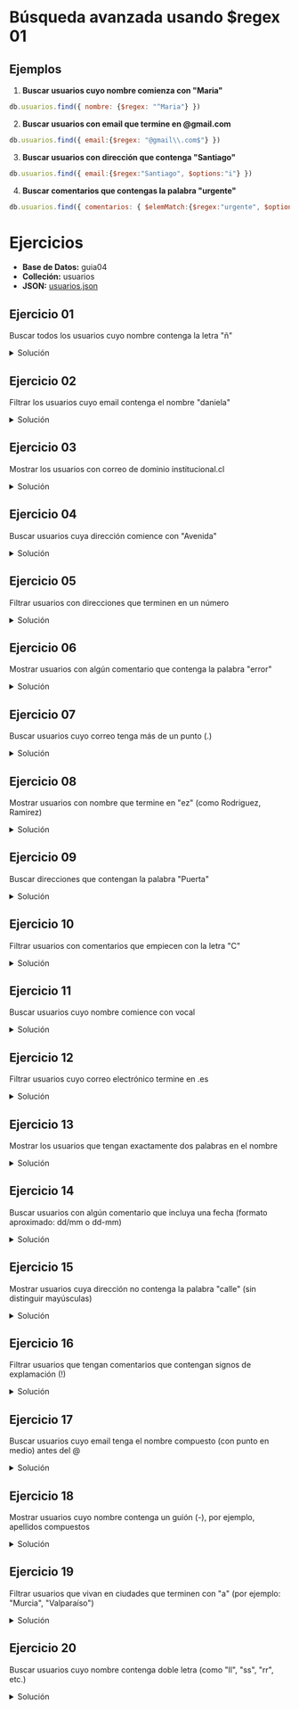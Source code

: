 # Búsqueda avanzada usando $regex 01

## Ejemplos

1. **Buscar usuarios cuyo nombre comienza con "Maria"**
```js
db.usuarios.find({ nombre: {$regex: "^Maria"} })
```

2. **Buscar usuarios con email que termine en \@gmail.com**
```js
db.usuarios.find({ email:{$regex: "@gmail\\.com$"} })
```

3. **Buscar usuarios con dirección que contenga "Santiago"**
```js
db.usuarios.find({ email:{$regex:"Santiago", $options:"i"} })
```

4. **Buscar comentarios que contengas la palabra "urgente"**
```js
db.usuarios.find({ comentarios: { $elemMatch:{$regex:"urgente", $options:"i"} } })
```

# Ejercicios
- **Base de Datos:** guia04
- **Colleción:** usuarios
- **JSON:** [usuarios.json](/inacap/ti3v32/data/usuarios03.json) 

## Ejercicio 01
Buscar todos los usuarios cuyo nombre contenga la letra "ñ"
<details>
    <summary>Solución</summary>

<br/>
**Opción 01:** notación regex para mongoDB
```js
db.usuarios.find({ nombre: { $regex: "ñ", $options: "i"} })
```

**Opción 02:** notación regex estándar
```js
db.usuarios.find({ nombre: { $regex: /ñ/i } })
```
</details>


## Ejercicio 02
Filtrar los usuarios cuyo email contenga el nombre "daniela"
<details>
    <summary>Solución</summary>

<br/>
**Opción 01:** notación regex para mongoDB
```js
db.usuarios.find({ email: { $regex: "daniela", $options: "i" } })
```

**Opción 02:** notación regex estándar
```js
db.usuarios.find({ email: { $regex: /daniela/i } })
```
</details>

## Ejercicio 03
Mostrar los usuarios con correo de dominio institucional.cl
<details>
    <summary>Solución</summary>

<br/>
**Opción 01:** notación regex para mongoDB
```js
db.usuarios.find({ email: { $regex: "\\.cl$" } })
```

**Opción 02:** notación regex estándar
```js
db.usuarios.find({ email: { $regex: /\.cl$/ } })
```
</details>

## Ejercicio 04
Buscar usuarios cuya dirección comience con "Avenida"
<details>
    <summary>Solución</summary>

<br/>
**Opción 01:** notación regex para mongoDB
```js
db.usuarios.find({ direccion: { $regex: "^Avenida", $options: "i" } })
```

**Opción 02:** notación regex estándar
```js
db.usuarios.find({ direccion: { $regex: /^Avenida/i } })
```
</details>

## Ejercicio 05
Filtrar usuarios con direcciones que terminen en un número
<details>
    <summary>Solución</summary>

<br/>
**Opción 01:** notación regex para mongoDB
```js
db.usuarios.find({ direccion: { $regex: "\\d+$" } })
```

**Opción 02:** notación regex estándar
```js
db.usuarios.find({ direccion: { $regex: /\d+$/ } })
```
</details>

## Ejercicio 06
Mostrar usuarios con algún comentario que contenga la palabra "error"
<details>
    <summary>Solución</summary>

<br/>
**Opción 01:** notación regex para mongoDB
```js
db.usuarios.find({ comentarios: { $elemMatch: { $regex: "error", $options: "i" } } })
```

**Opción 01 mejorada:** sin $elemMatch (porque hay una sola condición)
```js
db.usuarios.find({ comentarios: { $regex: "error", $options: "i" } })
```

**Opción 02:** notación regex estándar
```js
db.usuarios.find({ comentarios: { $elemMatch: { $regex: /error/i } } })
```

**Opción 02 mejorada:** sin $elemMatch (porque hay una sola condición)
```js
db.usuarios.find({ comentarios: { $regex: /error/i } })
```

</details>

## Ejercicio 07
Buscar usuarios cuyo correo tenga más de un punto (.)
<details>
    <summary>Solución</summary>

<br/>
**Opción 01:** notación regex para mongoDB
```js
db.usuarios.find({ email: { $regex: "\\..*\\." } })
```

**Opción 02:** notación regex estándar
```js
db.usuarios.find({ email: { $regex: /\..*\./ } })
```
</details>

## Ejercicio 08
Mostrar usuarios con nombre que termine en "ez" (como Rodriguez, Ramirez)
<details>
    <summary>Solución</summary>

<br/>
**Opción 01:** notación regex para mongoDB
```js
db.usuarios.find({ nombre: { $regex: "ez\\b", $options:"i"} })
```

**Opción parcialmente correcta:** funcionaría solo si el campo "nombre" no tuviese el nombre completo (nombres y apellidos)
```js
db.usuarios.find({ nombre: { $regex: "ez$", $options:"i"} })
```

**Opción 02:** notación regex estándar
```js
db.usuarios.find({ nombre: { $regex: /ez\b/i } })
```

**Opción parcialmente correcta:** funcionaría solo si el campo "nombre" no tuviese el nombre completo (nombres y apellidos)
```js
db.usuarios.find({ nombre: { $regex: /ez$/i } })
```
</details>

## Ejercicio 09
Buscar direcciones que contengan la palabra "Puerta"
<details>
    <summary>Solución</summary>

<br/>
**Opción 01:** notación regex para mongoDB
```js
db.usuarios.find({ direccion: { $regex: "Puerta", $options: "i" } })
```

**Opción 02:** notación regex estándar
```js
db.usuarios.find({ direccion: { $regex: /Puerta/i } })
```
</details>

## Ejercicio 10
Filtrar usuarios con comentarios que empiecen con la letra "C"
<details>
    <summary>Solución</summary>

<br/>
**Opción 01:** notación regex para mongoDB
```js
db.usuarios.find({ comentarios: { $elemMatch: { $regex: "^C", $options: "i" } } })
```

**Opción 01 mejorada:** sin $elemMatch (porque hay una sola condición)
```js
db.usuarios.find({ comentarios: { $regex: "^C", $options: "i" } })
```

**Opción 02:** notación regex estándar
```js
db.usuarios.find({ comentarios: { $elemMatch: { $regex: /^C/i } } })
```

**Opción 02 mejorada:** sin $elemMatch (porque hay una sola condición)
```js
db.usuarios.find({ comentarios: { $regex: /^C/i } })
```


</details>

## Ejercicio 11
Buscar usuarios cuyo nombre comience con vocal
<details>
    <summary>Solución</summary>

<br/>
**Opción 01:** notación regex para mongoDB
```js
db.usuarios.find({ nombre: { $regex: "^[aeiouáéíóú]", $options: "i" } })
```

**Opción 02:** notación regex estándar
```js
db.usuarios.find({ nombre: { $regex: /^[aeiouáéíóú]/i } })
```
</details>

## Ejercicio 12
Filtrar usuarios cuyo correo electrónico termine en .es
<details>
    <summary>Solución</summary>

<br/>
**Opción 01:** notación regex para mongoDB
```js
db.usuarios.find({ email: { $regex: "\\.es$", $options: "i" } })
```

**Opción 02** notación regex estándar
```js
db.usuarios.find({ email: { $regex: /\.es$/i } })
```
</details>

## Ejercicio 13
Mostrar los usuarios que tengan exactamente dos palabras en el nombre
<details>
    <summary>Solución</summary>

<br/>

**Opción 01:** notación regex para mongoDB
```js
db.usuarios.find({ nombre: { $regex: "^[\\wáéíóúüñ]+\\s[\\wáéíóúüñ]+$" , $options: "i" }})
```

**Opción parcialmente correcta:** No considera nombres con vocales con acentos o ñ
```js
db.usuarios.find({ nombre: { $regex: "^\\w+\\s\\w+$" } })
```

**Opción 02:** notación regex estándar
```js
db.usuarios.find({ nombre: { $regex: /^[\wáéíóúüñ]+\s[\wáéíóúüñ]+$/i }})
```

**Opción parcialmente correcta:** No considera nombres con vocales con acentos o ñ
```js
db.usuarios.find({ nombre: { $regex: /^\w+\s\w+$/i } })
```
</details>

## Ejercicio 14
Buscar usuarios con algún comentario que incluya una fecha (formato aproximado: dd/mm o dd-mm)
<details>
    <summary>Solución</summary>

<br/>
**Opción 01:** notación regex para mongoDB
```js
db.usuarios.find({ comentarios: { $regex: "\\d{2}[/-]\\d{2}" } })
```

**Opción 02:** notación regex estándar
```js
db.usuarios.find({ comentarios: { $regex: /\d{2}[/-]\d{2}/ } })
```
</details>

## Ejercicio 15
Mostrar usuarios cuya dirección no contenga la palabra "calle" (sin distinguir mayúsculas)
<details>
    <summary>Solución</summary>

<br/>
**Opción 01:** notación regex para mongoDB
```js
db.usuarios.find({ direccion: { $not: { $regex: "calle", $options: "i" } } })
```

**Opción 02:** notación regex estándar
```js
db.usuarios.find({ direccion: { $not: { $regex: /calle/i } } })
```
</details>

## Ejercicio 16
Filtrar usuarios que tengan comentarios que contengan signos de explamación (!)
<details>
    <summary>Solución</summary>

<br/>
**Opción 01:** notación regex para mongoDB
```js
db.usuarios.find({ comentarios: { $elemMatch: { $regex: "!" } } })
```

**Solución mejorada:** Sin $elemMatch (porque hay una sola condición)
```js
db.usuarios.find({ comentarios: { $regex: "!" } })
```

**Opción 02:** notación regex estándar
```js
db.usuarios.find({ comentarios: { $elemMatch:{ $regex: /!/ } } })
```

**Solución mejorada:** Sin $elemMatch (porque hay una sola condición)
```js
db.usuarios.find({ comentarios: { $regex: /!/ } })
```

</details>

## Ejercicio 17
Buscar usuarios cuyo email tenga el nombre compuesto (con punto en medio) antes del \@
<details>
    <summary>Solución</summary>

<br/>
**Opción 01:** notación regex para mongoDB
```js
db.usuarios.find({ email: { $regex: "\\w+\\.\\w+@" } })
```

**Opción 02:** notación regex estándar
```js
db.usuarios.find({ email: { $regex: /\w+\.\w+@/ } })
```
</details>

## Ejercicio 18
Mostrar usuarios cuyo nombre contenga un guión (-), por ejemplo, apellidos compuestos
<details>
    <summary>Solución</summary>

<br/>
**Opción 01:** notación regex para mongoDB
```js
db.usuarios.find({ nombre: { $regex: "-" } })
```

**Opción 02:** notación regex estándar
```js
db.usuarios.find({ nombre: { $regex: /-/ } })
```
</details>

## Ejercicio 19
Filtrar usuarios que vivan en ciudades que terminen con "a" (por ejemplo: "Murcia", "Valparaíso")
<details>
    <summary>Solución</summary>

<br/>
**Opción 01:** notación regex para mongoDB
```js
db.usuarios.find({ direccion: { $regex: ",\\s[^,]*[aá],", $options: "i" } })
```

**Incorrecto:** no detecta correctamente ciudades q terminen en "a", sino direcciones completas que terminen en "a"
```js
db.usuarios.find({ direccion: { $regex: "[aá]$", $options: "i" } })
```

**Opción 02:** notación regex estándar
```js
db.usuarios.find({ direccion: { $regex: /,\s[^,]*[aá],/i } })
```

**Incorrecto:** no detecta correctamente ciudades q terminen en "a", sino direcciones completas que terminen en "a"
```js
db.usuarios.find({ direccion: { $regex: /[aá]$/i } })
```
</details>

## Ejercicio 20
Buscar usuarios cuyo nombre contenga doble letra (como "ll", "ss", "rr", etc.)
<details>
    <summary>Solución</summary>

<br/>
**Opción 01:** notación regex para mongoDB
```js
db.usuarios.find({ nombre: { $regex: "([a-zñáéíóúü])\\1", $options: "i" } })
```

**Opción 02:** notación regex estándar
```js
db.usuarios.find({ nombre: { $regex: /([a-zñáéíóúü])\1/i } })
```
</details>
